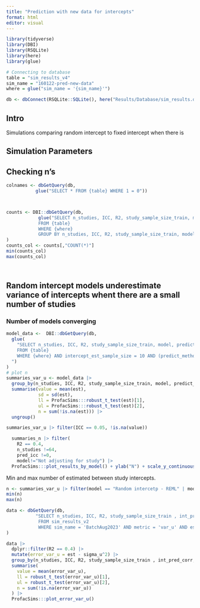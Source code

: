 ```yaml
---
title: "Prediction with new data for intercepts"
format: html
editor: visual
---
```


```r
library(tidyverse)
library(DBI)
library(RSQLite)
library(here)
library(glue)

# Connecting to database
table = "sim_results_v4"
sim_name = "160122-pred-new-data"
where = glue("sim_name = '{sim_name}'")

db <- dbConnect(RSQLite::SQLite(), here("Results/Database/sim_results.db"))

```

## Intro
Simulations comparing random intercept to fixed intercept when there is 


## Simulation Parameters

## Checking n's
```r

colnames <- dbGetQuery(db,
           glue("SELECT * FROM {table} WHERE 1 = 0"))



counts <- DBI::dbGetQuery(db,
            glue("SELECT n_studies, ICC, R2, study_sample_size_train, model, predict_method, intercept_est_sample_size, metric, COUNT(*) 
            FROM {table}
            WHERE {where}
            GROUP BY n_studies, ICC, R2, study_sample_size_train, model, predict_method, intercept_est_sample_size, metric")
)
counts_col <- counts[,"COUNT(*)"]
min(counts_col)
max(counts_col)




```
## Random intercept models underestimate variance of intercepts whent there are a small number of studies

### Number of models converging
```r



model_data <-  DBI::dbGetQuery(db,
  glue(
    "SELECT n_studies, ICC, R2, study_sample_size_train, model, predict_method, intercept_est_sample_size, metric, est
    FROM {table}
    WHERE {where} AND intercept_est_sample_size = 10 AND (predict_method = 'new0' OR predict_method = 'new_dynamic') AND metric = 'var_u'
  ")
)
# plot n
summaries_var_u <- model_data |> 
  group_by(n_studies, ICC, R2, study_sample_size_train, model, predict_method) |> 
  summarise(value = mean(est), 
            sd = sd(est),
            ll = ProfacSims:::robust_t_test(est)[1], 
            ul = ProfacSims:::robust_t_test(est)[2],  
            n = sum(!is.na(est))) |> 
  ungroup()

summaries_var_u |> filter(ICC == 0.05, !is.na(value))

  summaries_n |> filter(
    R2 == 0.4, 
    n_studies !=64, 
    pred_icc !=0,
    model!="Not adjusting for study") |> 
  ProfacSims:::plot_results_by_model() + ylab("N") + scale_y_continuous(breaks = 500)
```
Min and max number of estimated between study intercepts.
```r
n <- summaries_var_u |> filter(model == "Random intercetp - REML" | model == "Random intercetp - ML") |> select(n)
min(n)
max(n)
```

```r

data <- dbGetQuery(db,
           "SELECT n_studies, ICC, R2, study_sample_size_train , int_pred_corr, model, beta_mean_error, beta_x, sigma_e, sigma_u, est, test_ss, n_studies_test, metric, tau2 rep_number, error_var_u
            FROM sim_results_v2
            WHERE sim_name = 'BatchAug2023' AND metric = 'var_u' AND est IS NOT NULL AND int_pred_corr =0"
) 

```

```r
data |> 
  dplyr::filter(R2 == 0.4) |> 
  mutate(error_var_u = est - sigma_u^2) |> 
  group_by(n_studies, ICC, R2, study_sample_size_train , int_pred_corr, model)  |> 
  summarise(
    value = mean(error_var_u), 
    ll = robust_t_test(error_var_u)[1], 
    ul = robust_t_test(error_var_u)[2],  
    n = sum(!is.na(error_var_u))
  ) |> 
  ProfacSims:::plot_error_var_u()
```


